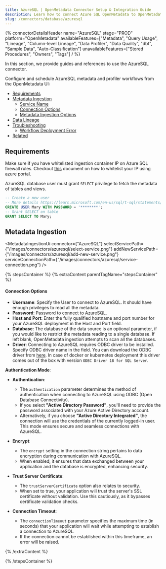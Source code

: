 ```yaml
---
title: AzureSQL | OpenMetadata Connector Setup & Integration Guide
description: Learn how to connect Azure SQL OpenMetadata to OpenMetadata with step-by-step setup guides, configuration options, and metadata extraction features.
slug: /connectors/database/azuresql
---
```









{% connectorDetailsHeader
name="AzureSQL"
stage="PROD"
platform="OpenMetadata"
availableFeatures=["Metadata", "Query Usage", "Lineage", "Column-level Lineage", "Data Profiler", "Data Quality", "dbt", "Sample Data", "Auto-Classification"]
unavailableFeatures=["Stored Procedures", "Owners", "Tags"]
/ %}

In this section, we provide guides and references to use the AzureSQL connector.

Configure and schedule AzureSQL metadata and profiler workflows from the OpenMetadata UI:

- [Requirements](#requirements)
- [Metadata Ingestion](#metadata-ingestion)
    - [Service Name](#service-name)
    - [Connection Options](#connection-options)
    - [Metadata Ingestion Options](#metadata-ingestion-options)
- [Data Lineage](/how-to-guides/data-lineage/workflow)
- [Troubleshooting](/connectors/database/azuresql/troubleshooting)
  - [Workflow Deployment Error](#workflow-deployment-error)
- [Related](#related)

<IngestionModeTiles yamlPath="/snippets/connectors/database/azuresql/yaml" />

## Requirements

Make sure if you have whitelisted ingestion container IP on Azure SQL firewall rules. Checkout [this](https://learn.microsoft.com/en-us/azure/azure-sql/database/firewall-configure?view=azuresql#use-the-azure-portal-to-manage-server-level-ip-firewall-rules) document on how to whitelist your IP using azure portal.

AzureSQL database user must grant `SELECT` privilege to fetch the metadata of tables and views.

```sql
-- Create a new user
-- More details https://learn.microsoft.com/en-us/sql/t-sql/statements/create-user-transact-sql?view=sql-server-ver16
CREATE USER Mary WITH PASSWORD = '********';
-- Grant SELECT on table
GRANT SELECT TO Mary;
```

## Metadata Ingestion

<MetadataIngestionUi connector={"AzureSQL"} selectServicePath={"/images/connectors/azuresql/select-service.png"} addNewServicePath={"/images/connectors/azuresql/add-new-service.png"} serviceConnectionPath={"/images/connectors/azuresql/service-connection.png"} />

{% stepsContainer %}
{% extraContent parentTagName="stepsContainer" %}

#### Connection Options

- **Username**: Specify the User to connect to AzureSQL. It should have enough privileges to read all the metadata.
- **Password**: Password to connect to AzureSQL.
- **Host and Port**: Enter the fully qualified hostname and port number for your AzureSQL deployment in the Host and Port field.
- **Database**: The database of the data source is an optional parameter, if you would like to restrict the metadata reading to a single database. If left blank, OpenMetadata ingestion attempts to scan all the databases.
- **Driver**: Connecting to AzureSQL requires ODBC driver to be installed. Specify ODBC driver name in the field.
You can download the ODBC driver from [here](https://learn.microsoft.com/en-us/sql/connect/odbc/download-odbc-driver-for-sql-server?view=sql-server-ver16). In case of docker or kubernetes deployment this driver comes out of the box with version  `ODBC Driver 18 for SQL Server`.

**Authentication Mode**:

- **Authentication**:
   - The `authentication` parameter determines the method of authentication when connecting to AzureSQL using ODBC (Open Database Connectivity).
   - If you select **"Active Directory Password"**, you'll need to provide the password associated with your Azure Active Directory account.
   - Alternatively, if you choose **"Active Directory Integrated"**, the connection will use the credentials of the currently logged-in user. This mode ensures secure and seamless connections with AzureSQL.

- **Encrypt**:
   - The `encrypt` setting in the connection string pertains to data encryption during communication with AzureSQL.
   - When enabled, it ensures that data exchanged between your application and the database is encrypted, enhancing security.

- **Trust Server Certificate**:
   - The `trustServerCertificate` option also relates to security.
   - When set to true, your application will trust the server's SSL certificate without validation. Use this cautiously, as it bypasses certificate validation checks.

- **Connection Timeout**:
   - The `connectionTimeout` parameter specifies the maximum time (in seconds) that your application will wait while attempting to establish a connection to AzureSQL.
   - If the connection cannot be established within this timeframe, an error will be raised.

<AdvancedConfiguration />

{% /extraContent %}

<TestConnection />

<ConfigureIngestion />

<IngestionScheduleAndDeploy />

{% /stepsContainer %}

<Related />
